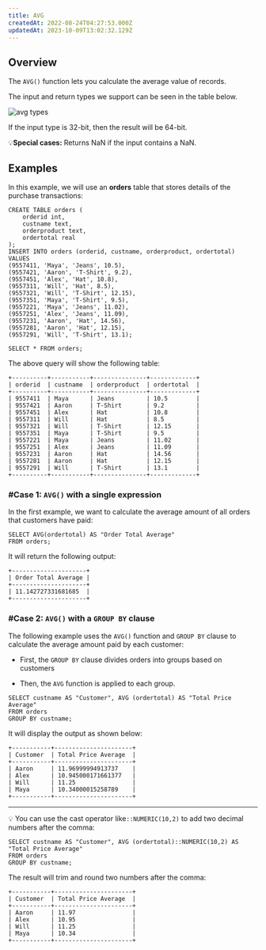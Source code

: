 ```yaml
---
title: AVG
createdAt: 2022-08-24T04:27:53.000Z
updatedAt: 2023-10-09T13:02:32.129Z
---
```


## Overview

The `AVG()` function lets you calculate the average value of records.

The input and return types we support can be seen in the table below.

![avg types](../../../assets/avg.png)

<Info>If the input type is 32-bit, then the result will be 64-bit.</Info>

💡**Special cases:** Returns NaN if the input contains a NaN.

## Examples

In this example, we will use an **orders** table that stores details of the purchase transactions:

```pgsql
CREATE TABLE orders (
    orderid int,
    custname text,
    orderproduct text,
    ordertotal real
);
INSERT INTO orders (orderid, custname, orderproduct, ordertotal)
VALUES
(9557411, 'Maya', 'Jeans', 10.5),
(9557421, 'Aaron', 'T-Shirt', 9.2),
(9557451, 'Alex', 'Hat', 10.8),
(9557311, 'Will', 'Hat', 8.5),
(9557321, 'Will', 'T-Shirt', 12.15),
(9557351, 'Maya', 'T-Shirt', 9.5),
(9557221, 'Maya', 'Jeans', 11.02),
(9557251, 'Alex', 'Jeans', 11.09),
(9557231, 'Aaron', 'Hat', 14.56),
(9557281, 'Aaron', 'Hat', 12.15),
(9557291, 'Will', 'T-Shirt', 13.1);
```

```pgsql
SELECT * FROM orders;
```

The above query will show the following table:

```pgsql
+----------+-----------+---------------+-------------+
| orderid  | custname  | orderproduct  | ordertotal  |
+----------+-----------+---------------+-------------+
| 9557411  | Maya      | Jeans         | 10.5        |
| 9557421  | Aaron     | T-Shirt       | 9.2         |
| 9557451  | Alex      | Hat           | 10.8        |
| 9557311  | Will      | Hat           | 8.5         |
| 9557321  | Will      | T-Shirt       | 12.15       |
| 9557351  | Maya      | T-Shirt       | 9.5         |
| 9557221  | Maya      | Jeans         | 11.02       |
| 9557251  | Alex      | Jeans         | 11.09       |
| 9557231  | Aaron     | Hat           | 14.56       |
| 9557281  | Aaron     | Hat           | 12.15       |
| 9557291  | Will      | T-Shirt       | 13.1        |
+----------+-----------+---------------+-------------+
```

### #Case 1: `AVG()` with a single expression

In the first example, we want to calculate the average amount of all orders that customers have paid:

```pgsql
SELECT AVG(ordertotal) AS "Order Total Average"
FROM orders;
```

It will return the following output:

```pgsql
+---------------------+
| Order Total Average |
+---------------------+
| 11.142727331681685  |
+---------------------+
```

### #Case 2: `AVG()` with a `GROUP BY` clause

The following example uses the `AVG()` function and `GROUP BY` clause to calculate the average amount paid by each customer:

- First, the `GROUP BY` clause divides orders into groups based on customers

- Then, the `AVG` function is applied to each group.

```pgsql
SELECT custname AS "Customer", AVG (ordertotal) AS "Total Price Average"
FROM orders
GROUP BY custname;
```

It will display the output as shown below:

```pgsql
+-----------+----------------------+
| Customer  | Total Price Average  |
+-----------+----------------------+
| Aaron     | 11.96999994913737    |
| Alex      | 10.945000171661377   |
| Will      | 11.25                |
| Maya      | 10.34000015258789    |
+-----------+----------------------+
```

---

💡 You can use the cast operator like`::NUMERIC(10,2)` to add two decimal numbers after the comma:

```pgsql
SELECT custname AS "Customer", AVG (ordertotal)::NUMERIC(10,2) AS "Total Price Average"
FROM orders
GROUP BY custname;
```

The result will trim and round two numbers after the comma:

```pgsql
+-----------+----------------------+
| Customer  | Total Price Average  |
+-----------+----------------------+
| Aaron     | 11.97                |
| Alex      | 10.95                |
| Will      | 11.25                |
| Maya      | 10.34                |
+-----------+----------------------+
```
